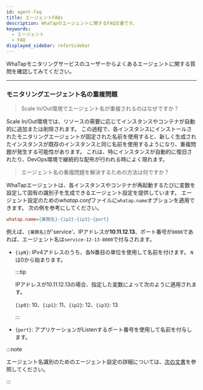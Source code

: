 ```yaml
---
id: agent-faq
title: エージェントFAQs
description: WhaTapのエージェントに関するFAQ文書です。
keywords:
  - エージェント
  - FAQ
displayed_sidebar: referSidebar
---
```


WhaTapモニタリングサービスのユーザーからよくあるエージェントに関する質問を確認してみてください。

---

<div className='faqs'>

### モニタリングエージェント名の重複問題

> Scale In/Out環境でエージェント名が重複されるのはなぜですか？

Scale In/Out環境では、リソースの需要に応じてインスタンスやコンテナが自動的に追加または削除されます。 この過程で、各インスタンスにインストールされたモニタリングエージェントが固定された名前を使用すると、新しく生成されたインスタンスが既存のインスタンスと同じ名前を使用するようになり、重複問題が発生する可能性があります。 これは、特にインスタンスが自動的に復旧されたり、DevOps環境で継続的な配布が行われる時によく現れます。

> エージェント名の重複問題を解決するための方法は何ですか？

WhaTapエージェントは、各インスタンスやコンテナが再起動するたびに変数を設定して固有の識別子を生成できるエージェント設定を提供しています。 エージェント設定のための*whatap.conf*ファイルに`whatap.name`オプションを適用できます。 次の例を参考にしてください。

```ini title="whatap.conf"
whatap.name={業務名}-{ip2}-{ip3}-{port}
```

例えば、`{業務名}`が'service'、IPアドレスが**10.11.12.13**、ポート番号が`8000`であれば、エージェント名は`service-12-13-8000`で付与されます。

- `{ipN}`: IPv4アドレスのうち、各N番目の単位を使用して名前を付けます。 `N`は0から始まります。 

  :::tip

  IPアドレスが10.11.12.13の場合、指定した変数によって次のように適用されます。

  `{ip0}`: 10、`{ip1}`: 11、`{ip2}`: 12、`{ip3}`: 13

  :::

- `{port}`: アプリケーションがListenするポート番号を使用して名前を付与します。

:::note

エージェント名識別のためのエージェント設定の詳細については、[次の文書](../java/agent-name)を参照してください。

:::

</div>
